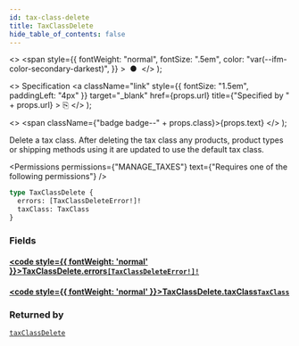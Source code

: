```yaml
---
id: tax-class-delete
title: TaxClassDelete
hide_table_of_contents: false
---
```


  <>
    <span
      style={{
        fontWeight: "normal",
        fontSize: ".5em",
        color: "var(--ifm-color-secondary-darkest)",
      }}
    >
      &nbsp;●&nbsp;
    </span>
  </>
);

  <>
    Specification
    <a
      className="link"
      style={{ fontSize: "1.5em", paddingLeft: "4px" }}
      target="\_blank"
      href={props.url}
      title={"Specified by " + props.url}
    >
      ⎘
    </a>
  </>
);

  <>
    <span className={"badge badge--" + props.class}>{props.text}</span>
  </>
);

Delete a tax class. After deleting the tax class any products, product types or shipping methods using it are updated to use the default tax class.

<Badge text="Added in Saleor 3.9" class="secondary margin-bottom--sm" />

<FeaturePreview />

<Permissions
  permissions={"MANAGE_TAXES"}
  text={"Requires one of the following permissions"}
/>

```graphql
type TaxClassDelete {
  errors: [TaxClassDeleteError!]!
  taxClass: TaxClass
}
```

### Fields

#### [<code style={{ fontWeight: 'normal' }}>TaxClassDelete.<b>errors</b></code>](#)<Bullet />[`[TaxClassDeleteError!]!`](../../../api-reference/taxes/objects/tax-class-delete-error) <Badge class="secondary" text="non-null"/> <Badge class="secondary" text="object"/>

>

#### [<code style={{ fontWeight: 'normal' }}>TaxClassDelete.<b>taxClass</b></code>](#)<Bullet />[`TaxClass`](../../../api-reference/taxes/objects/tax-class) <Badge class="secondary" text="object"/>

>

### Returned by

[`taxClassDelete`](../../../api-reference/taxes/mutations/tax-class-delete) <Badge class="secondary" text="mutation"/>


